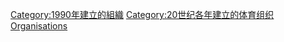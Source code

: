 {{Cat topic in year| topic=建立的體育組織| year=1990}}

[[Category:1990年建立的組織|Category:1990年建立的組織]]
[[Category:20世纪各年建立的体育组织|Category:20世纪各年建立的体育组织]]
[[Category:1990年體育|Organisations]]